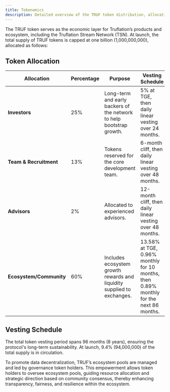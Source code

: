 ---
title: Tokenomics
description: Detailed overview of the TRUF token distribution, allocation, and vesting schedules.
---

The TRUF token serves as the economic layer for Truflation’s products and ecosystem, including the Truflation Stream Network (TSN). At launch, the total supply of TRUF tokens is capped at one billion (1,000,000,000), allocated as follows:

## Token Allocation

| Allocation            | Percentage | Purpose                                                                                   | Vesting Schedule                                      |
|------------------------|------------|-------------------------------------------------------------------------------------------|-------------------------------------------------------|
| **Investors**          | 25%        | Long-term and early backers of the network to help bootstrap growth.                       | 5% at TGE, then daily linear vesting over 24 months.  |
| **Team & Recruitment** | 13%        | Tokens reserved for the core development team.                                             | 6-month cliff, then daily linear vesting over 48 months. |
| **Advisors**           | 2%         | Allocated to experienced advisors.                                                         | 12-month cliff, then daily linear vesting over 48 months. |
| **Ecosystem/Community**| 60%        | Includes ecosystem growth rewards and liquidity supplied to exchanges.                      | 13.58% at TGE, 0.96% monthly for 10 months, then 0.89% monthly for the next 86 months. |

## Vesting Schedule

The total token vesting period spans 96 months (8 years), ensuring the protocol's long-term sustainability. At launch, 9.4% (94,000,000) of the total supply is in circulation.

To promote data decentralization, TRUF’s ecosystem pools are managed and led by governance token holders. This empowerment allows token holders to oversee ecosystem pools, guiding resource allocation and strategic direction based on community consensus, thereby enhancing transparency, fairness, and resilience within the ecosystem.